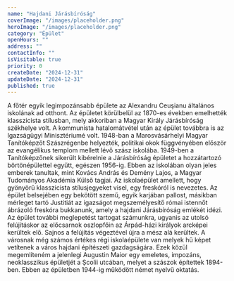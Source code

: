 ```yaml
---
name: "Hajdani Járásbíróság"
coverImage: "/images/placeholder.png"
heroImage: "/images/placeholder.png"
category: "Épület"
openHours: ""
address: ""
contactInfo: ""
isVisitable: true
priority: 0
createDate: "2024-12-31"
updateDate: "2024-12-31"
published: true
---
```


<ContentTextBlock>
A főtér egyik legimpozánsabb épülete az Alexandru Ceuşianu általános iskolának ad otthont. Az épületet körülbelül az 1870-es években emelhették klasszicista stílusban, mely akkoriban a Magyar Király Járásbíróság székhelye volt. A kommunista hatalomátvétel után az épület továbbra is az Igazságügyi Minisztériumé volt. 1948-ban a Marosvásárhelyi Magyar Tanítóképzőt Szászrégenbe helyezték, politikai okok függvényében először az evangélikus templom mellett lévő szász iskolába. 1949-ben a Tanítóképzőnek sikerült kibérelnie a Járásbíróság épületet a hozzátartozó börtönépülettel együtt, egészen 1956-ig. Ebben az iskolában olyan jeles emberek tanultak, mint Kovács András és Demény Lajos, a Magyar Tudományos Akadémia Külső tagjai.
</ContentTextBlock>
<ContentTextBlock>
Az iskolaépület amellett, hogy gyönyörű klasszicista stílusjegyeket visel, egy freskóról is nevezetes. Az épület belsejében egy bekötött szemű, egyik karjában pallost, másikban mérleget tartó Justitiát az igazságot megszemélyesítő római istennőt ábrázoló freskóra bukkanunk, amely a hajdani Járásbíróság emlékét idézi. Az épület további meglepetést tartogat számunkra, ugyanis az utolsó felújításkor az előcsarnok oszlopfőin az Árpád-házi királyok arcképei kerültek elő. Sajnos a felújítás végeztével újra a mész alá kerültek.
</ContentTextBlock>
<ContentTextBlock>
A városnak még számos értékes régi iskolaépülete van melyek hű képet vetítenek a város hajdani építészeti gazdagságára. Ezek közül megemlíteném a jelenlegi Augustin Maior egy emeletes, impozáns, neoklasszikus épületjét a Școlii utcában, melyet a szászok építettek 1894-ben. Ebben az épületben 1944-ig működött német nyelvű oktatás.
</ContentTextBlock>